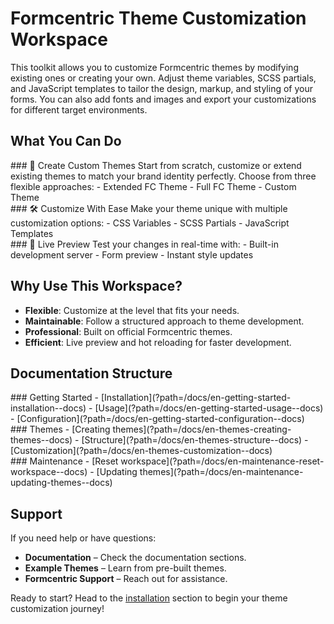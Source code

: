 
<Meta title='EN/Introduction' />

# Formcentric Theme Customization Workspace

This toolkit allows you to customize Formcentric themes by modifying existing ones or creating your own.
Adjust theme variables, SCSS partials, and JavaScript templates to tailor the design, markup, and styling of your forms.
You can also add fonts and images and export your customizations for different target environments.

## What You Can Do

<div style={{ display: 'grid', gridTemplateColumns: 'repeat(auto-fit, minmax(300px, 1fr))', gap: '1rem', padding: '1rem 0' }}>
  <div style={{ padding: '1rem', border: '1px solid #ccc', borderRadius: '4px', backgroundColor: '#f8f8f8' }}>
    ### 🎨 Create Custom Themes
    Start from scratch, customize or extend existing themes to match your brand identity perfectly. Choose from three flexible approaches:
    - Extended FC Theme
    - Full FC Theme
    - Custom Theme
  </div>

<div style={{ padding: '1rem', border: '1px solid #ccc', borderRadius: '4px', backgroundColor: '#f8f8f8' }}>
    ### 🛠️ Customize With Ease Make your theme unique with multiple customization options: 
    - CSS Variables 
    - SCSS Partials 
    - JavaScript Templates
</div>

  <div style={{ padding: '1rem', border: '1px solid #ccc', borderRadius: '4px', backgroundColor: '#f8f8f8' }}>
    ### 🔄 Live Preview
    Test your changes in real-time with:
    - Built-in development server
    - Form preview
    - Instant style updates
  </div>
</div>

## Why Use This Workspace?

- **Flexible**: Customize at the level that fits your needs.
- **Maintainable**: Follow a structured approach to theme development.
- **Professional**: Built on official Formcentric themes.
- **Efficient**: Live preview and hot reloading for faster development.

## Documentation Structure

<div style={{ display: 'grid', gridTemplateColumns: 'repeat(auto-fit, minmax(250px, 1fr))', gap: '1rem', padding: '1rem 0' }}>
  <div style={{ padding: '1rem', border: '1px solid #ccc', borderRadius: '4px', backgroundColor: '#f8f8f8' }}>
    ### Getting Started
    - [Installation](?path=/docs/en-getting-started-installation--docs)
    - [Usage](?path=/docs/en-getting-started-usage--docs)
    - [Configuration](?path=/docs/en-getting-started-configuration--docs)
  </div>

<div style={{ padding: '1rem', border: '1px solid #ccc', borderRadius: '4px', backgroundColor: '#f8f8f8' }}>
    ### Themes 
    - [Creating themes](?path=/docs/en-themes-creating-themes--docs)
    - [Structure](?path=/docs/en-themes-structure--docs)
    - [Customization](?path=/docs/en-themes-customization--docs)
</div>

  <div style={{ padding: '1rem', border: '1px solid #ccc', borderRadius: '4px', backgroundColor: '#f8f8f8' }}>
    ### Maintenance
    - [Reset workspace](?path=/docs/en-maintenance-reset-workspace--docs)
    - [Updating themes](?path=/docs/en-maintenance-updating-themes--docs)
  </div>
</div>

## Support

If you need help or have questions:

- **Documentation** – Check the documentation sections.
- **Example Themes** – Learn from pre-built themes.
- **Formcentric Support** – Reach out for assistance.

Ready to start? Head to the [installation](?path=/docs/en-getting-started-installation--docs) section to begin your theme customization journey!
